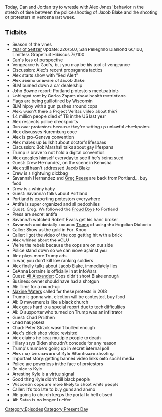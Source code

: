 {{DEFAULTSORT:
    #_EPISODE_0475:August 24-26, 2020
}}{{Episode
    | title             = August 24-26, 2020
    | caption           = Listen to this episode on [https://knowledgefight.libsyn.com/475-august-24-26-2020 Libsyn] [https://open.spotify.com/episode/0QaSJX7XJ5AxYxYEYi9RDQ Spotify], Read the [[Transcript/475: August 24-26, 2020|Unofficial Transcript]]
    | episodeNumber     = 475
    | length            = 03:02:44
    | airDate           = August 31, 2020
    | coverageStartDate = August 24, 2020
    | coverageEndDate   = August 26, 2020
    | episodeType       = [[:Category:Present Day|Present Day]]
    | appearance        = [[Jacob Blake]], [[John Bowne]], [[Carlos Zapata]], [[Bob Marshall]], [[Drew Hernandez]], [[Savannah Hernandez]], [[Greg Reese]], [[Robert Evans]], [[DeAnna Lorraine]], [[Ali Alexander]], [[Chad Praithen]], [[Peter Strzok]], [[Kyle Rittenhouse]]
    | beverage          = San Pellegrino Diamond; Limitless Grapefruit Hibiscus
    | previousEpisode   = [[474: June 6, 2016]]
    | nextEpisode       = [[476: Moon Colonies Part 2]]
}}

{{Stub}}

Today, Dan and Jordan try to wrestle with Alex Jones' behavior in the stretch of time between the police shooting of Jacob Blake and the shooting of protesters in Kenosha last week.

==Tidbits==

*Season of the vines
*[[The Year of the Seltzer|Year of Seltzer]] Update: 226/500, San Pellegrino Diamond 66/100, Limitless Grapefruit Hibiscus 76/100
*Dan's loss of perspective
*Vengeance is God's, but you may be his tool of vengeance
*Discussion: Alex's recent propaganda tactics
*Alex starts show with "Red Alert"
*Alex seems unaware of Jacob Blake
*BLM burned down a car dealership
*John Bowne report: Portland protestors meet patriots
*Unhinged rant by Carlos Zapata about health restrictions
*Flags are being guillotined by Wisconsin
*BLM hippy with a gun pushes around cops
*Alex: wasn't there a Project Veritas video about this?
*1.4 million people died of TB in the US last year
*Alex respects police checkpoints
*Run over protestors because they're setting up unlawful checkpoints
*Alex discusses Nuremburg code
*Alex is pro-Geneva convention
*Alex makes up bullshit about doctor's lifespans
*Discussion: Bob Marshall talks about gay lifespans
*Trump is brave to not hold a digital convention
*Alex googles himself everyday to see if he's being sued
*Guest: Drew Hernandez, on the scene in Kenosha
*Alex still hasn't addressed Jacob Blake
*Drew is a rightwing dickbag
*Savannah Hernandez and [[Greg Reese]] are back from Portland... buy food
*Drew is a whiny baby
*Guest: Savannah talks about Portland
*Portland is exporting protestors everywhere
*Antifa is super organized and all pedophiles
*Guest: Greg: We followed the [[Proud Boys]] to Portland
*Press are secret antifa
*Savannah watched Robert Evans get his hand broken
*Savannah accidentally accuses [[Donald Trump|Trump]] of using the Hegelian Dialectic
*Caller: Show us the gold in Fort Knox
*Caller: I got the video of the cop getting hit with a brick
*Alex whines about the ACLU
*We're the rebels because the cops are on our side
*Police stand down so we can move against you
*Alex plays more Trump ads
*In war, you don't kill low ranking soldiers
*Alex finally talks about Jacob Blake, immediately lies
*DeAnna Lorraine is officially in at InfoWars
*Guest: [[Ali Alexander]]: Cops didn't shoot Blake enough
*Business owner should have had a shotgun
*Ali: Time for a round-up
*[[Maxine Waters]] called for these protests in 2018
*Trump is gonna win, election will be contested, buy food
*Ali: Q movement is like a black church
*Alex goes hard to a special report due to tech difficulties
*Ali: Q supporter who turned on Trump was an infiltrator
*Guest: Chad Praithen
*Chad has jokes!
*Chad: Peter Strzok wasn't bullied enough
*Alex's chick shop video revisited
*Alex claims he beat multiple people to death
*Hillary says Biden shouldn't concede for any reason
*Trump's numbers going up in secret internal poll
*Alex may be unaware of Kyle Rittenhouse shooting
*Important story: getting banned.video links onto social media
*Police are powerless in the face of protestors
*Be nice to Kyle
*Arresting Kyle is a virtue signal
*Good thing Kyle didn't kill black people
*Wisconsin cops are more likely to shoot white people
*Caller: It's too late to buy guns and ammo
*Ali: going to church keeps the portal to hell closed
*Ali: Satan is no longer Lucifer

[[Category:Episodes]]
[[Category:Present Day]]
